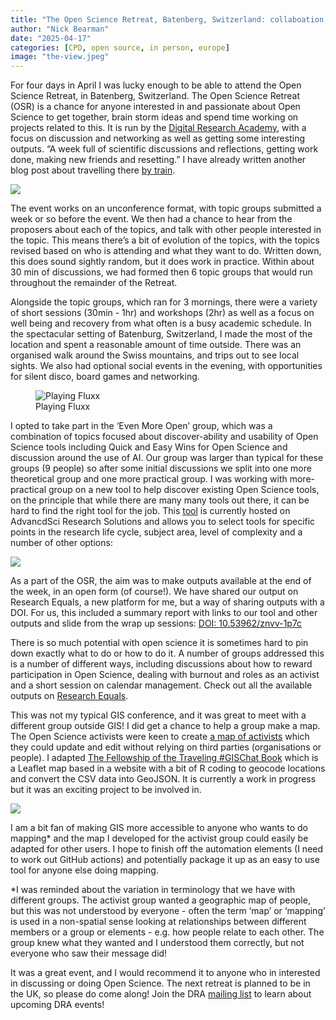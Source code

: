 ```yaml
---
title: "The Open Science Retreat, Batenberg, Switzerland: collaboation, connection and snow!"
author: "Nick Bearman"
date: "2025-04-17"
categories: [CPD, open source, in person, europe]
image: "the-view.jpeg"
---
```


For four days in April I was lucky enough to be able to attend the Open Science Retreat, in Batenberg, Switzerland. The Open Science Retreat (OSR) is a chance for anyone interested in and passionate about Open Science to get together, brain storm ideas and spend time working on projects related to this. It is run by the [Digital Research Academy](https://digital-research.academy/), with a focus on discussion and networking as well as getting some interesting outputs. "A week full of scientific discussions and reflections, getting work done, making new friends and resetting." I have already written another blog post about travelling there [by train](../2025-04-1-travel-to-interlaken/).

![](the-view.jpeg)

The event works on an unconference format, with topic groups submitted a week or so before the event. We then had a chance to hear from the proposers about each of the topics, and talk with other people interested in the topic. This means there's a bit of evolution of the topics, with the topics revised based on who is attending and what they want to do. Written down, this does sound sightly random, but it does work in practice. Within about 30 min of discussions, we had formed then 6 topic groups that would run throughout the remainder of the Retreat. 

Alongside the topic groups, which ran for 3 mornings, there were a variety of short sessions (30min - 1hr) and workshops (2hr) as well as a focus on well being and recovery from what often is a busy academic schedule. In the spectacular setting of Batenburg, Switzerland, I made the most of the location and spent a reasonable amount of time outside. There was an organised walk around the Swiss mountains, and trips out to see local sights. We also had optional social events in the evening, with opportunities for silent disco, board games and networking. 

![Playing Fluxx](fluxx.jpeg)

I opted to take part in the 'Even More Open' group, which was a combination of topics focused about discover-ability and usability of Open Science tools including Quick and Easy Wins for Open Science and discussion around the use of AI. Our group was larger than typical for these groups (9 people) so after some initial discussions we split into one more theoretical group and one more practical group. I was working with more-practical group on a new tool to help discover existing Open Science tools, on the principle that while there are many many tools out there, it can be hard to find the right tool for the job. This [tool](https://www.advansci-research.com/resourcelist) is currently hosted on AdvancdSci Research Solutions and allows you to select tools for specific points in the research life cycle, subject area, level of complexity and a number of other options:

![](resource-list.png)

As a part of the OSR, the aim was to make outputs available at the end of the week, in an open form (of course!). We have shared our output on Research Equals, a new platform for me, but a way of sharing outputs with a DOI. For us, this included a summary report with links to our tool and other outputs and slide from the wrap up sessions: [DOI: 10.53962/znvv-1p7c](https://doi.org/10.53962/znvv-1p7c)

There is so much potential with open science it is sometimes hard to pin down exactly what to do or how to do it. A number of groups addressed this is a number of different ways, including discussions about how to reward participation in Open Science, dealing with burnout and roles as an activist and a short session on calendar management. Check out all the available outputs on [Research Equals](https://www.researchequals.com/collections/k86g-wf). 

This was not my typical GIS conference, and it was great to meet with a different group outside GIS! I did get a chance to help a group make a map. The Open Science activists were keen to create [a map of activists](https://nickbearman.github.io/open-science-activism-map/) which they could update and edit without relying on third parties (organisations or people). I adapted [The Fellowship of the Traveling #GISChat Book](https://micheletobias.github.io/traveling-gis-chat-book/) which is a Leaflet map based in a website with a bit of R coding to geocode locations and convert the CSV data into GeoJSON. It is currently a work in progress but it was an exciting project to be involved in. 

![](open-science-activism-map.png)

I am a bit fan of making GIS more accessible to anyone who wants to do mapping* and the map I developed for the activist group could easily be adapted for other users. I hope to finish off the automation elements (I need to work out GitHub actions) and potentially package it up as an easy to use tool for anyone else doing mapping. 

*I was reminded about the variation in terminology that we have with different groups. The activist group wanted a geographic map of people, but this was not understood by everyone - often the term 'map' or 'mapping' is used in a non-spatial sense looking at relationships between different members or a group or elements - e.g. how people relate to each other. The group knew what they wanted and I understood them correctly, but not everyone who saw their message did!

It was a great event, and I would recommend it to anyone who in interested in discussing or doing Open Science. The next retreat is planned to be in the UK, so please do come along! Join the DRA [mailing list](https://heidiseibold.kit.com/36d99705ec) to learn about upcoming DRA events! 
 
